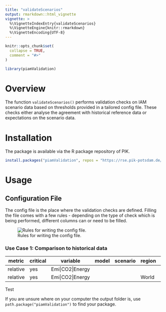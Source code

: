 ```yaml
---
title: "validateScenarios"
output: rmarkdown::html_vignette
vignette: >
  %\VignetteIndexEntry{validateScenarios}
  %\VignetteEngine{knitr::rmarkdown}
  %\VignetteEncoding{UTF-8}
---
```


```r
knitr::opts_chunk$set(
  collapse = TRUE,
  comment = "#>"
)
```

```r
library(piamValidation)
```


# Overview

The function `validateScenarios()` performs validation checks on IAM scenario data based on thresholds provided in a tailored
config file. These checks either analyse the agreement with historical reference data or expectations on the scenario data.

# Installation

The package is available via the R package repository of PIK. 

```r
install.packages("piamValidation", repos = "https://rse.pik-potsdam.de/r/packages")
```

# Usage

## Configuration File

The config file is the place where the validation checks are defined. Filling
the file comes with a few rules - depending on the type of check which is being 
performed, different columns can or need to be filled.

![Rules for writing the config file.](./config_rules.jpg)


### Use Case 1: Comparison to historical data
| metric   | critical | variable     | model | scenario | region | period | min_red | min_yel | max_yel | max_red | ref_model | ref_scenario | ref_period |
|----------|----------|--------------|-------|----------|--------|--------|---------|---------|---------|---------|-----------|--------------|------------|
| relative | yes      | Emi\|CO2\|Energy |       |          |        |        | -0.25   | -0.2    | 0.2     | 0.25    | EDGAR8    | historical   |            |
| relative | yes      | Emi\|CO2\|Energy |       |          | World  |        | -0.2    | -0.1    | 0.1     | 0.2     | EDGAR8    | historical   |            |


Test


If you are unsure where on your computer the output folder is, use ``path.package("piamValidation")`` to find your package.
